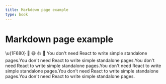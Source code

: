 ```yaml
---
title: Markdown page example
type: book
---
```


# Markdown page example
\u{1F680} :rocket: :smile: :thumbsup: :closed_lock_with_key:
You don't need React to write simple standalone pages.You don't need React to write simple standalone pages.You don't need React to write simple standalone pages.You don't need React to write simple standalone pages.You don't need React to write simple standalone pages.You don't need React to write simple standalone pages.
